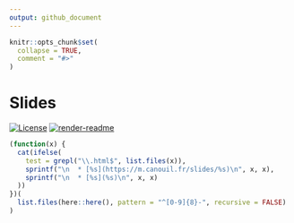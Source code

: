 ```yaml
---
output: github_document
---
```


<!-- README.md is generated from README.Rmd. Please edit that file -->

```r
knitr::opts_chunk$set(
  collapse = TRUE,
  comment = "#>"
)
```

# Slides

<!-- badges: start -->
[![License](https://img.shields.io/github/license/mcanouil/slides)](LICENSE)
[![render-readme](https://github.com/mcanouil/slides/actions/workflows/render-readme.yaml/badge.svg)](https://github.com/mcanouil/slides/actions/workflows/render-readme.yaml)
<!-- badges: end -->

```r
(function(x) {
  cat(ifelse(
    test = grepl("\\.html$", list.files(x)),
    sprintf("\n  * [%s](https://m.canouil.fr/slides/%s)\n", x, x),
    sprintf("\n  * [%s](%s)\n", x, x)
  ))
})(
  list.files(here::here(), pattern = "^[0-9]{8}-", recursive = FALSE)
)
```
